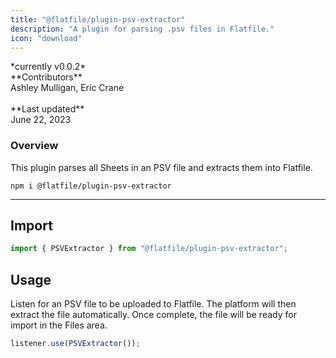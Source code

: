 ```yaml
---
title: "@flatfile/plugin-psv-extractor"
description: "A plugin for parsing .psv files in Flatfile."
icon: "download"
---
```


<CardGroup cols={1}>
  <Card
    title="@flatfile/plugin-psv-extractor"
    href="https://github.com/FlatFilers/flatfile-plugins/tree/main/plugins/psv-extractor"
    icon="github"
  >
    *currently v0.0.2*
    <br />
    **Contributors**
    <br />
    Ashley Mulligan, Eric Crane
    <br />
    <br />
    **Last updated**
    <br />
    June 22, 2023
  </Card>
</CardGroup>

### Overview

This plugin parses all Sheets in an PSV file and extracts them into Flatfile.

```SSH Install
npm i @flatfile/plugin-psv-extractor
```

---

## Import

```js
import { PSVExtractor } from "@flatfile/plugin-psv-extractor";
```

## Usage

Listen for an PSV file to be uploaded to Flatfile. The platform will then extract the file automatically. Once complete, the file will be ready for import in the Files area.

```js
listener.use(PSVExtractor());
```

